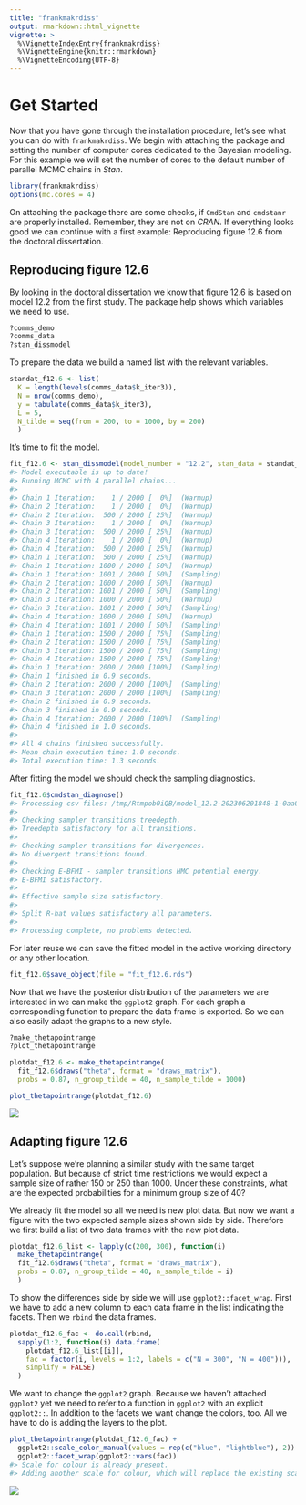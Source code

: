```yaml
---
title: "frankmakrdiss"
output: rmarkdown::html_vignette
vignette: >
  %\VignetteIndexEntry{frankmakrdiss}
  %\VignetteEngine{knitr::rmarkdown}
  %\VignetteEncoding{UTF-8}
---
```




# Get Started

Now that you have gone through the installation procedure,
let's see what you can do with `frankmakrdiss`.
We begin with attaching the package
and setting the number of computer cores
dedicated to the Bayesian modeling.
For this example we will set the number of cores
to the default number of parallel MCMC chains in *Stan*.


```r
library(frankmakrdiss)
options(mc.cores = 4)
```

On attaching the package
there are some checks,
if `CmdStan` and `cmdstanr` are properly installed.
Remember, they are not on *CRAN*.
If everything looks good
we can continue with a first example:
Reproducing figure 12.6 from the doctoral dissertation.

## Reproducing figure 12.6

By looking in the doctoral dissertation
we know that figure 12.6 is based on model 12.2
from the first study.
The package help shows
which variables we need to use.


```r
?comms_demo
?comms_data
?stan_dissmodel
```

To prepare the data
we build a named list with the relevant variables.


```r
standat_f12.6 <- list(
  K = length(levels(comms_data$k_iter3)),
  N = nrow(comms_demo),
  y = tabulate(comms_data$k_iter3),
  L = 5,
  N_tilde = seq(from = 200, to = 1000, by = 200)
  )
```

It's time to fit the model.


```r
fit_f12.6 <- stan_dissmodel(model_number = "12.2", stan_data = standat_f12.6)
#> Model executable is up to date!
#> Running MCMC with 4 parallel chains...
#> 
#> Chain 1 Iteration:    1 / 2000 [  0%]  (Warmup) 
#> Chain 2 Iteration:    1 / 2000 [  0%]  (Warmup) 
#> Chain 2 Iteration:  500 / 2000 [ 25%]  (Warmup) 
#> Chain 3 Iteration:    1 / 2000 [  0%]  (Warmup) 
#> Chain 3 Iteration:  500 / 2000 [ 25%]  (Warmup) 
#> Chain 4 Iteration:    1 / 2000 [  0%]  (Warmup) 
#> Chain 4 Iteration:  500 / 2000 [ 25%]  (Warmup) 
#> Chain 1 Iteration:  500 / 2000 [ 25%]  (Warmup) 
#> Chain 1 Iteration: 1000 / 2000 [ 50%]  (Warmup) 
#> Chain 1 Iteration: 1001 / 2000 [ 50%]  (Sampling) 
#> Chain 2 Iteration: 1000 / 2000 [ 50%]  (Warmup) 
#> Chain 2 Iteration: 1001 / 2000 [ 50%]  (Sampling) 
#> Chain 3 Iteration: 1000 / 2000 [ 50%]  (Warmup) 
#> Chain 3 Iteration: 1001 / 2000 [ 50%]  (Sampling) 
#> Chain 4 Iteration: 1000 / 2000 [ 50%]  (Warmup) 
#> Chain 4 Iteration: 1001 / 2000 [ 50%]  (Sampling) 
#> Chain 1 Iteration: 1500 / 2000 [ 75%]  (Sampling) 
#> Chain 2 Iteration: 1500 / 2000 [ 75%]  (Sampling) 
#> Chain 3 Iteration: 1500 / 2000 [ 75%]  (Sampling) 
#> Chain 4 Iteration: 1500 / 2000 [ 75%]  (Sampling) 
#> Chain 1 Iteration: 2000 / 2000 [100%]  (Sampling) 
#> Chain 1 finished in 0.9 seconds.
#> Chain 2 Iteration: 2000 / 2000 [100%]  (Sampling) 
#> Chain 3 Iteration: 2000 / 2000 [100%]  (Sampling) 
#> Chain 2 finished in 0.9 seconds.
#> Chain 3 finished in 0.9 seconds.
#> Chain 4 Iteration: 2000 / 2000 [100%]  (Sampling) 
#> Chain 4 finished in 1.0 seconds.
#> 
#> All 4 chains finished successfully.
#> Mean chain execution time: 1.0 seconds.
#> Total execution time: 1.3 seconds.
```

After fitting the model
we should check the sampling diagnostics.


```r
fit_f12.6$cmdstan_diagnose()
#> Processing csv files: /tmp/Rtmpob0iQB/model_12.2-202306201848-1-0aa0e5.csv, /tmp/Rtmpob0iQB/model_12.2-202306201848-2-0aa0e5.csv, /tmp/Rtmpob0iQB/model_12.2-202306201848-3-0aa0e5.csv, /tmp/Rtmpob0iQB/model_12.2-202306201848-4-0aa0e5.csv
#> 
#> Checking sampler transitions treedepth.
#> Treedepth satisfactory for all transitions.
#> 
#> Checking sampler transitions for divergences.
#> No divergent transitions found.
#> 
#> Checking E-BFMI - sampler transitions HMC potential energy.
#> E-BFMI satisfactory.
#> 
#> Effective sample size satisfactory.
#> 
#> Split R-hat values satisfactory all parameters.
#> 
#> Processing complete, no problems detected.
```

For later reuse
we can save the fitted model
in the active working directory or any other location.


```r
fit_f12.6$save_object(file = "fit_f12.6.rds")
```

Now that we have the posterior distribution
of the parameters we are interested in
we can make the `ggplot2` graph.
For each graph a corresponding function to prepare the data frame
is exported.
So we can also easily adapt the graphs to a new style.


```r
?make_thetapointrange
?plot_thetapointrange
```


```r
plotdat_f12.6 <- make_thetapointrange(
  fit_f12.6$draws("theta", format = "draws_matrix"),
  probs = 0.87, n_group_tilde = 40, n_sample_tilde = 1000)
```


```r
plot_thetapointrange(plotdat_f12.6)
```

![](img/plot1-1.png)

## Adapting figure 12.6

Let's suppose
we're planning a similar study with the same target population.
But because of strict time restrictions
we would expect a sample size of rather 150 or 250 than 1000.
Under these constraints,
what are the expected probabilities for a minimum group size of 40?

We already fit the model so all we need is new plot data.
But now we want a figure
with the two expected sample sizes shown
side by side.
Therefore we first build a list of two data frames with the new plot data.


```r
plotdat_f12.6_list <- lapply(c(200, 300), function(i)
  make_thetapointrange(
  fit_f12.6$draws("theta", format = "draws_matrix"),
  probs = 0.87, n_group_tilde = 40, n_sample_tilde = i)
  )
```

To show the differences side by side
we will use `ggplot2::facet_wrap`.
First we have to add a new column
to each data frame in the list
indicating the facets.
Then we `rbind` the data frames.


```r
plotdat_f12.6_fac <- do.call(rbind,
  sapply(1:2, function(i) data.frame(
    plotdat_f12.6_list[[i]],
    fac = factor(i, levels = 1:2, labels = c("N = 300", "N = 400"))),
    simplify = FALSE)
  )
```

We want to change the `ggplot2` graph.
Because we haven't attached `ggplot2` yet
we need to refer to a function in `ggplot2` with an explicit `ggplot2::`.
In addition to the facets
we want change the colors, too.
All we have to do
is adding the layers to the plot.


```r
plot_thetapointrange(plotdat_f12.6_fac) +
  ggplot2::scale_color_manual(values = rep(c("blue", "lightblue"), 2)) +
  ggplot2::facet_wrap(ggplot2::vars(fac))
#> Scale for colour is already present.
#> Adding another scale for colour, which will replace the existing scale.
```

![](img/plot2-1.png)
